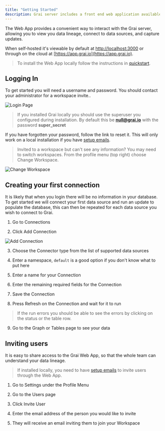 ```yaml
---
title: "Getting Started"
description: Grai server includes a front end web application available on the cloud or installed locally
---
```


The Web App provides a convenient way to interact with the Grai server, allowing you to view you data lineage, connect to data sources, and capture updates.


When self-hosted it's viewable by default at [http://localhost:3000](http://localhost:3000) or through on the cloud at [https://app.grai.io](https://app.grai.io).

> To install the Web App locally follow the instructions in [quickstart](/quick-start).

## Logging In

To get started you will need a username and password.
You should contact your administrator for a workspace invite..

![Login Page](./resources/login.png)

> If you installed Grai locally you should use the superuser you configured during installation.
> By default this be **null@grai.io** with the password **super_secret**

If you have forgotten your password, follow the link to reset it. This will only work on a local installation if you have [setup emails](/web-app/setup-emails).

> Invited to a workspace but can't see any information? You may need to switch workspaces. From the profile menu (top right) choose Change Workspace.

![Change Workspace](./resources/change-workspace.png)

## Creating your first connection

It is likely that when you login there will be no information in your database.
To get started we will connect your first data source and run an update to populate the database, this can then be repeated for each data source you wish to connect to Grai.

1. Go to Connections

2. Click Add Connection

![Add Connection](./resources/add-connection.png)

3. Choose the Connector type from the list of supported data sources

4. Enter a namespace, `default` is a good option if you don't know what to put here

5. Enter a name for your Connection

6. Enter the remaining required fields for the Connection

7. Save the Connection

8. Press Refresh on the Connection and wait for it to run

> If the run errors you should be able to see the errors by clicking on the status or the table row.

9. Go to the Graph or Tables page to see your data

## Inviting users

It is easy to share access to the Grai Web App, so that the whole team can understand your data lineage.

> If installed locally, you need to have [setup emails](/web-app/setup-emails) to invite users through the Web App.

1. Go to Settings under the Profile Menu

2. Go to the Users page

3. Click Invite User

4. Enter the email address of the person you would like to invite

5. They will receive an email inviting them to join your Workspace
